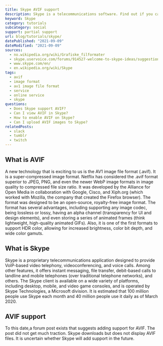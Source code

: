 ```yaml
---
title: Skype AVIF support
description: Skype is a telecommunications software. Find out if you can use AVIF images in the chat.
keyword: Skype
category: tutorials
subcategory: social
support: partial support
url: blog/tutorials/skype/
datePublished: "2021-09-09"
dateModified: "2021-09-09"
sources:
  - no.wikipedia.org/wiki/Grafiske_filformater
  - skype.uservoice.com/forums/914527-welcome-to-skype-ideas/suggestions/41750590-avif
  - www.skype.com/en/
  - en.wikipedia.org/wiki/Skype
tags:
  - avif
  - image format
  - av1 image file format
  - service
  - online service
  - skype
questions:
  - Does Skype support AVIF?
  - Can I view AVIF in Skype?
  - How to enable AVIF on Skype?
  - Can I upload AVIF images to Skype?
relatedPosts:
  - slack
  - tumblr
  - twitch
---
```


## What is AVIF

A new technology that is exciting to us is the AV1 image file format (.avif). It is a super-compressed image format. Netflix has considered the .avif format superior to JPEG, PNG, and even the newer WebP image formats in image quality to compressed file size ratio. It was developed by the Alliance for Open Media in collaboration with Google, Cisco, and Xiph.org (which worked with Mozilla, the company that created the Firefox browser). The format was designed to be an open-source, royalty-free image format. The format has several advantages, including supporting any image codec, being lossless or lossy, having an alpha channel (transparency for UI and design elements), and even storing a series of animated frames (think lightweight, high-quality animated GIFs). Also, it is one of the first formats to support HDR color, allowing for increased brightness, color bit depth, and wide color gamuts.

## What is Skype

Skype is a proprietary telecommunications application designed to provide VoIP-based video telephony, videoconferencing, and voice calls. Among other features, it offers instant messaging, file transfer, debit-based calls to landline and mobile telephones (over traditional telephone networks), and others. The Skype client is available on a wide variety of platforms, including desktop, mobile, and video game consoles, and is operated by Skype Technologies, a Microsoft division. It is estimated that 100 million people use Skype each month and 40 million people use it daily as of March 2020.

## AVIF support

To this date,a forum post exists that suggests adding support for AVIF. The post did not get much traction. Skype downloads but does not display AVIF files. It is uncertain whether Skype will add support in the future.
